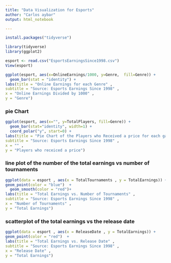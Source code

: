 ---
title: "Data Visualization for Esports"
author: "Carlos aybar"
output: html_notebook

---
```{r}
install.packages("tidyverse")
```

```{r}
library(tidyverse)
library(ggplot2)
```


```{r}
esport <- read.csv("EsportsEarningsSince1998.csv")
View(esport)
```
```{r}



ggplot(esport, aes(x=OnlineEarnings/1000, y=Genre,  fill=Genre)) + 
  geom_bar(stat = "identity") +
labs(title = "Online Earnings for each Genre" ,
subtitle = "Source: Esports Earnings Since 1998" ,
x = "Online Earnings Divided by 1000" ,
y = "Genre")


```



### pie Chart
```{r}
ggplot(esport, aes(x="", y=TotalPlayers, fill=Genre)) +
  geom_bar(stat="identity", width=1) +
  coord_polar("y", start=0) +
labs(title = "Pie Chart of the Players who Received a price for each game" ,
subtitle = "Source: Esports Earnings Since 1998" ,
x = "" ,
y = "Players who receiced a price")
```



### line plot of the number of the total earnings vs number of tournaments
```{r}
ggplot(data = esport , aes(x = TotalTournaments , y = TotalEarnings)) +
geom_point(color = "blue")  +
  geom_smooth(color = "red")+
labs(title = "Total Earnings vs. Number of Tournaments" ,
subtitle = "Source: Esports Earnings Since 1998" ,
x = "Number of Tournaments" ,
y = "Total Earnings")

```

### scatterplot of the total earnings vs the release date
```{r}


ggplot(data = esport , aes(x = ReleaseDate , y = TotalEarnings)) +
geom_point(color = "red")  +
labs(title = "Total Earnings vs. Release Date" ,
subtitle = "Source: Esports Earnings Since 1998" ,
x = "Release Date" ,
y = "Total Earnings")



```